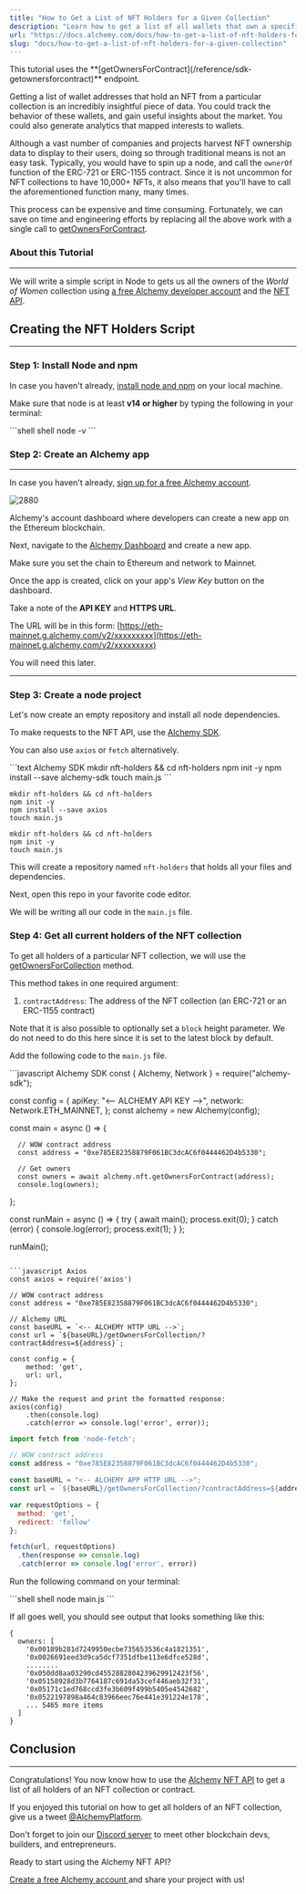 ```yaml
---
title: "How to Get a List of NFT Holders for a Given Collection"
description: "Learn how to get a list of all wallets that own a specific NFT collection."
url: "https://docs.alchemy.com/docs/how-to-get-a-list-of-nft-holders-for-a-given-collection"
slug: "docs/how-to-get-a-list-of-nft-holders-for-a-given-collection"
---
```


<Info>
  This tutorial uses the **[getOwnersForContract](/reference/sdk-getownersforcontract)** endpoint.
</Info>

Getting a list of wallet addresses that hold an NFT from a particular collection is an incredibly insightful piece of data. You could track the behavior of these wallets, and gain useful insights about the market. You could also generate analytics that mapped interests to wallets.

Although a vast number of companies and projects harvest NFT ownership data to display to their users, doing so through traditional means is not an easy task. Typically, you would have to spin up a node, and call the `ownerOf` function of the ERC-721 or ERC-1155 contract. Since it is not uncommon for NFT collections to have 10,000+ NFTs, it also means that you'll have to call the aforementioned function many, many times.

This process can be expensive and time consuming. Fortunately, we can save on time and engineering efforts by replacing all the above work with a single call to [getOwnersForContract](/reference/sdk-getownersforcontract).

### About this Tutorial

***

We will write a simple script in Node to gets us all the owners of the *World of Women* collection using [a free Alchemy developer account](https://alchemy.com/?a=89adfa3b06) and the [NFT API](/reference/nft-api-quickstart).

## Creating the NFT Holders Script

***

### Step 1: Install Node and npm

In case you haven't already, [install node and npm](https://nodejs.org/en/download/) on your local machine.

Make sure that node is at least **v14 or higher** by typing the following in your terminal:

<CodeGroup>
  ```shell shell
  node -v
  ```
</CodeGroup>

### Step 2: Create an Alchemy app

***

In case you haven't already, [sign up for a free Alchemy account](https://alchemy.com/?a=89adfa3b06).

![2880](0ef4b4e-Screenshot_2022-10-30_at_9.20.50_PM.png "Screenshot 2022-10-30 at 9.20.50 PM.png")

Alchemy's account dashboard where developers can create a new app on the Ethereum blockchain.

Next, navigate to the [Alchemy Dashboard](https://dashboard.alchemy.com/signup/?a=89adfa3b06) and create a new app.

Make sure you set the chain to Ethereum and network to Mainnet.

Once the app is created, click on your app's *View Key* button on the dashboard.

Take a note of the **API KEY** and **HTTPS URL**.

The URL will be in this form: [https://eth-mainnet.g.alchemy.com/v2/xxxxxxxxx](https://eth-mainnet.g.alchemy.com/v2/xxxxxxxxx)

You will need this later.

***

### Step 3: Create a node project

Let's now create an empty repository and install all node dependencies.

To make requests to the NFT API, use the [Alchemy SDK](/reference/alchemy-sdk-quickstart).

You can also use `axios` or `fetch` alternatively.

<CodeGroup>
  ```text Alchemy SDK
  mkdir nft-holders && cd nft-holders
  npm init -y
  npm install --save alchemy-sdk
  touch main.js
  ```

  ```text Axios
  mkdir nft-holders && cd nft-holders
  npm init -y
  npm install --save axios
  touch main.js
  ```

  ```text Fetch
  mkdir nft-holders && cd nft-holders
  npm init -y
  touch main.js
  ```
</CodeGroup>

This will create a repository named `nft-holders` that holds all your files and dependencies.

Next, open this repo in your favorite code editor.

We will be writing all our code in the `main.js` file.

### Step 4: Get all current holders of the NFT collection

To get all holders of a particular NFT collection, we will use the [getOwnersForCollection](/reference/getownersforcollection) method.

This method takes in one required argument:

1. `contractAddress`: The address of the NFT collection (an ERC-721 or an ERC-1155 contract)

Note that it is also possible to optionally set a `block` height parameter. We do not need to do this here since it is set to the latest block by default.

Add the following code to the `main.js` file.

<CodeGroup>
  ```javascript Alchemy SDK
  const { Alchemy, Network } = require("alchemy-sdk");

  const config = {
      apiKey: "<-- ALCHEMY API KEY -->",
      network: Network.ETH_MAINNET,
  };
  const alchemy = new Alchemy(config);

  const main = async () => {

      // WOW contract address
      const address = "0xe785E82358879F061BC3dcAC6f0444462D4b5330";

      // Get owners 
      const owners = await alchemy.nft.getOwnersForContract(address);
      console.log(owners);
  };

  const runMain = async () => {
      try {
          await main();
          process.exit(0);
      } catch (error) {
          console.log(error);
          process.exit(1);
      }
  };

  runMain();
  ```

  ```javascript Axios
  const axios = require('axios')

  // WOW contract address
  const address = "0xe785E82358879F061BC3dcAC6f0444462D4b5330";

  // Alchemy URL
  const baseURL = `<-- ALCHEMY HTTP URL -->`;
  const url = `${baseURL}/getOwnersForCollection/?contractAddress=${address}`;

  const config = {
      method: 'get',
      url: url,
  };

  // Make the request and print the formatted response:
  axios(config)
      .then(console.log)
      .catch(error => console.log('error', error));
  ```

  ```javascript Fetch
  import fetch from 'node-fetch';

  // WOW contract address
  const address = "0xe785E82358879F061BC3dcAC6f0444462D4b5330";

  const baseURL = "<-- ALCHEMY APP HTTP URL -->";
  const url = `${baseURL}/getOwnersForCollection/?contractAddress=${address}`;

  var requestOptions = {
    method: 'get',
    redirect: 'follow'
  };

  fetch(url, requestOptions)
    .then(response => console.log)
    .catch(error => console.log('error', error))
  ```
</CodeGroup>

Run the following command on your terminal:

<CodeGroup>
  ```shell shell
  node main.js
  ```
</CodeGroup>

If all goes well, you should see output that looks something like this:

```
{
  owners: [
    '0x00189b281d7249950ecbe735653536c4a1821351',
    '0x0026691eed3d9ca5dcf7351dfbe113e6dfce528d',
    ........
    '0x050dd8aa03290cd4552882804239629912423f56',
    '0x05158928d3b7764187c691da53cef446aeb32f31',
    '0x05171c1ed768ccd3fe3b609f499b5405e4542682',
    '0x0522197898a464c83966eec76e441e391224e178',
    ... 5465 more items
  ]
}
```

## Conclusion

***

Congratulations! You now know how to use the [Alchemy NFT API](/reference/nft-api) to get a list of all holders of an NFT collection or contract.

If you enjoyed this tutorial on how to get all holders of an NFT collection, give us a tweet [@AlchemyPlatform](https://twitter.com/AlchemyPlatform).

Don't forget to join our [Discord server](https://www.alchemy.com/discord) to meet other blockchain devs, builders, and entrepreneurs.

Ready to start using the Alchemy NFT API?

[Create a free Alchemy account ](https://alchemy.com/?a=89adfa3b06)and share your project with us!

